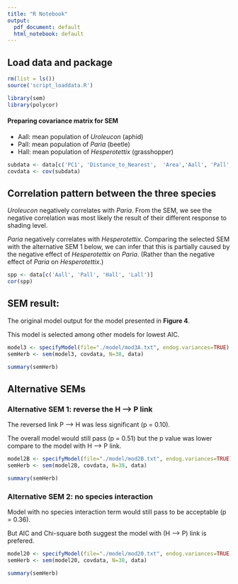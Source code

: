 ```yaml
---
title: "R Notebook"
output:
  pdf_document: default
  html_notebook: default
---
```

## Load data and package


```r
rm(list = ls())
source('script_loaddata.R')

library(sem)
library(polycor)
```

#### Preparing covariance matrix for SEM

* Aall: mean population of _Uroleucon_ (aphid)
* Pall: mean population of _Paria_ (beetle)
* Hall: mean population of _Hesperotettix_ (grasshopper)

```r
subdata <- data[c('PC1', 'Distance_to_Nearest',  'Area','Aall', 'Pall', 'Hall', 'Lall')]
covdata <- cov(subdata)
```

## Correlation pattern between the three species

_Uroleucon_ negatively correlates with _Paria_. From the SEM, we see the negative correlation was most likely the result of their different response to shading level.

_Paria_ negatively correlates with _Hesperotettix_. Comparing the selected SEM with the alternative SEM 1 below, we can infer that this is partially caused by the negative effect of _Hesperotettix_ on _Paria_. (Rather than the negative effect of _Paria_ on _Hesperotettix_.)

```r
spp <- data[c('Aall', 'Pall', 'Hall', 'Lall')]
cor(spp)
```



## SEM result: 

The original model output for the model presented in **Figure 4**.

This model is selected among other models for lowest AIC.

```r
model3 <- specifyModel(file="./model/mod3A.txt", endog.variances=TRUE)
semHerb <- sem(model3, covdata, N=38, data)

summary(semHerb)
```


## Alternative SEMs

### Alternative SEM 1: reverse the H --> P link

The reversed link P --> H was less significant (p = 0.10).

The overall model would still pass (p = 0.51) but the p value was lower compare to the model with H --> P link.

```r
model2B <- specifyModel(file="./model/mod2B.txt", endog.variances=TRUE)
semHerb <- sem(model2B, covdata, N=38, data)

summary(semHerb)
```


### Alternative SEM 2: no species interaction

Model with no species interaction term would still pass to be acceptable (p = 0.36).

But AIC and Chi-square both suggest the model with (H --> P) link is prefered. 

```r
model20 <- specifyModel(file="./model/mod20.txt", endog.variances=TRUE)
semHerb <- sem(model20, covdata, N=38, data)

summary(semHerb)
```


